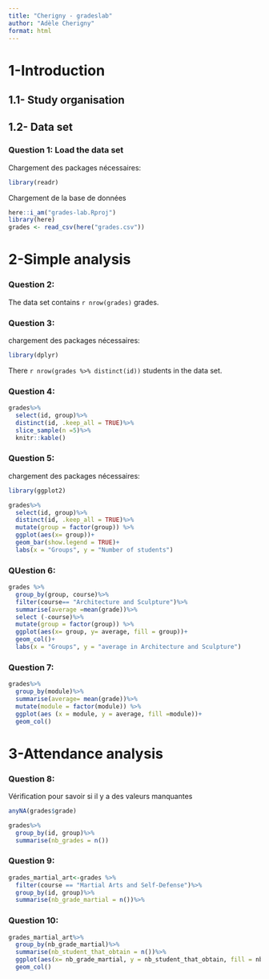 ```yaml
---
title: "Cherigny - gradeslab"
author: "Adèle Cherigny"
format: html
---
```


# 1-Introduction
## 1.1- Study organisation
## 1.2- Data set
### Question 1: Load the data set
Chargement des packages nécessaires: 
```r
library(readr)
```

Chargement de la base de données
```r
here::i_am("grades-lab.Rproj")
library(here)
grades <- read_csv(here("grades.csv"))
```


# 2-Simple analysis
### Question 2:
The data set contains `r nrow(grades)` grades.

### Question 3: 
chargement des packages nécessaires:
```r
library(dplyr)
```
There `r nrow(grades %>% distinct(id))` students in the data set.

### Question 4: 
```r
grades%>%
  select(id, group)%>%
  distinct(id, .keep_all = TRUE)%>%
  slice_sample(n =5)%>%
  knitr::kable()
```
### Question 5:
chargement des packages nécessaires:
```r
library(ggplot2)
```

```r
grades%>%
  select(id, group)%>%
  distinct(id, .keep_all = TRUE)%>%
  mutate(group = factor(group)) %>%
  ggplot(aes(x= group))+
  geom_bar(show.legend = TRUE)+
  labs(x = "Groups", y = "Number of students")
```
 
### QUestion 6: 
```r
grades %>%
  group_by(group, course)%>%
  filter(course== "Architecture and Sculpture")%>%
  summarise(average =mean(grade))%>%
  select (-course)%>% 
  mutate(group = factor(group)) %>%
  ggplot(aes(x= group, y= average, fill = group))+
  geom_col()+
  labs(x = "Groups", y = "average in Architecture and Sculpture")
```

### Question 7:
```r
grades%>%
  group_by(module)%>%
  summarise(average= mean(grade))%>%
  mutate(module = factor(module)) %>%
  ggplot(aes (x = module, y = average, fill =module))+
  geom_col()
```
# 3-Attendance analysis
### Question 8: 
Vérification pour savoir si il y a des valeurs manquantes 
```r
anyNA(grades$grade)
```
```r
grades%>%
  group_by(id, group)%>%
  summarise(nb_grades = n())
```
 

### Question 9:
```r
grades_martial_art<-grades %>%
  filter(course == "Martial Arts and Self-Defense")%>%
  group_by(id, group)%>%
  summarise(nb_grade_martial = n())%>%
```


### Question 10:
```r
grades_martial_art%>%
  group_by(nb_grade_martial)%>%
  summarise(nb_student_that_obtain = n())%>%
  ggplot(aes(x= nb_grade_martial, y = nb_student_that_obtain, fill = nb_grade_martial))+
  geom_col()
```





